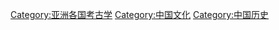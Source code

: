 {{Commonscat|Archaeology in China}}

[[Category:亚洲各国考古学|Category:亚洲各国考古学]]
[[Category:中国文化|Category:中国文化]]
[[Category:中国历史|Category:中国历史]]